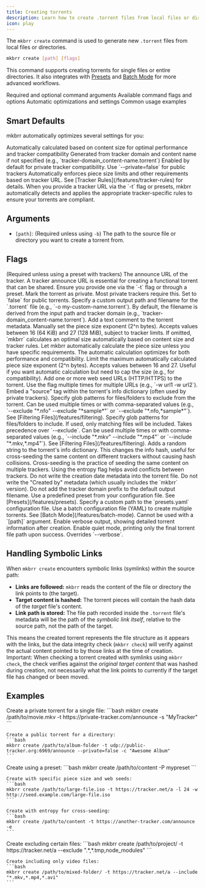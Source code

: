 ```yaml
---
title: Creating torrents
description: Learn how to create .torrent files from local files or directories using the mkbrr create command
icon: play
---
```


The `mkbrr create` command is used to generate new `.torrent` files from local files or directories.

```bash
mkbrr create [path] [flags]
```

This command supports creating torrents for single files or entire directories. It also integrates with [Presets](/features/presets) and [Batch Mode](/features/batch-mode) for more advanced workflows.

<CardGroup>
  <Card title="Arguments" icon="list-check" href="#arguments">
    Required and optional command arguments
  </Card>
  <Card title="Flags" icon="flag" href="#flags">
    Available command flags and options
  </Card>
  <Card title="Smart Defaults" icon="wand-magic-sparkles" href="#smart-defaults">
    Automatic optimizations and settings
  </Card>
  <Card title="Examples" icon="code" href="#examples">
    Common usage examples
  </Card>
</CardGroup>

## Smart Defaults

mkbrr automatically optimizes several settings for you:

<CardGroup cols={2}>
  <Card title="Piece Size" icon="puzzle-piece">
    Automatically calculated based on content size for optimal performance and tracker compatibility
  </Card>
  <Card title="File Name" icon="file">
    Generated from tracker domain and content name if not specified (e.g., `tracker-domain_content-name.torrent`)
  </Card>
  <Card title="Private Flag" icon="lock">
    Enabled by default for private tracker compatibility. Use `--private=false` for public trackers
  </Card>
  <Card title="Tracker Rules" icon="shield" href="/features/tracker-rules">
    Automatically enforces piece size limits and other requirements based on tracker URL. See [Tracker Rules](/features/tracker-rules) for details.
  </Card>
</CardGroup>

<Note>
When you provide a tracker URL via the `-t` flag or presets, mkbrr automatically detects and applies the appropriate tracker-specific rules to ensure your torrents are compliant.
</Note>

## Arguments

-   `[path]`: (Required unless using `-b`) The path to the source file or directory you want to create a torrent from.

## Flags

<ParamField path="--tracker, -t" type="string">
  (Required unless using a preset with trackers) The announce URL of the tracker.
</ParamField>
<Warning>
  A tracker announce URL is essential for creating a functional torrent that can be shared. Ensure you provide one via the `-t` flag or through a preset.
</Warning>

<ParamField path="--private, -p" type="boolean" default="true">
  Mark the torrent as private. Most private trackers require this. Set to `false` for public torrents.
</ParamField>

<ParamField path="--output, -o" type="string">
  Specify a custom output path and filename for the `.torrent` file (e.g., `-o my-custom-name.torrent`).
  By default, the filename is derived from the input path and tracker domain (e.g., `tracker-domain_content-name.torrent`).
</ParamField>

<ParamField path="--comment, -c" type="string">
  Add a text comment to the torrent metadata.
</ParamField>

<ParamField path="--piece-length, -l" type="integer">
  Manually set the piece size exponent (2^n bytes). Accepts values between 16 (64 KiB) and 27 (128 MiB), subject to tracker limits. If omitted, `mkbrr` calculates an optimal size automatically based on content size and tracker rules.
</ParamField>

<Tip>
  Let mkbrr automatically calculate the piece size unless you have specific requirements. The automatic calculation optimizes for both performance and compatibility.
</Tip>

<ParamField path="--max-piece-length, -m" type="integer">
  Limit the maximum automatically calculated piece size exponent (2^n bytes). Accepts values between 16 and 27. Useful if you want automatic calculation but need to cap the size (e.g., for compatibility).
</ParamField>

<ParamField path="--web-seed, -w" type="string[]">
  Add one or more web seed URLs (HTTP/HTTPS) to the torrent. Use the flag multiple times for multiple URLs (e.g., `-w url1 -w url2`).
</ParamField>

<ParamField path="--source, -s" type="string">
  Embed a "source" tag within the torrent's info dictionary (often used by private trackers).
</ParamField>

<ParamField path="--exclude" type="string[]">
  Specify glob patterns for files/folders to exclude from the torrent. Can be used multiple times or with comma-separated values (e.g., `--exclude "*.nfo" --exclude "*sample*"` or `--exclude "*.nfo,*sample*"`). See [Filtering Files](/features/filtering).
</ParamField>

<ParamField path="--include" type="string[]">
  Specify glob patterns for files/folders to include. If used, only matching files will be included. Takes precedence over `--exclude`. Can be used multiple times or with comma-separated values (e.g., `--include "*.mkv" --include "*.mp4"` or `--include "*.mkv,*.mp4"`). See [Filtering Files](/features/filtering).
</ParamField>

<ParamField path="--entropy, -e" type="boolean" default="false">
  Adds a random string to the torrent's info dictionary. This changes the info hash, useful for cross-seeding the same content on different trackers without causing hash collisions.
</ParamField>

<Info>
  Cross-seeding is the practice of seeding the same content on multiple trackers. Using the entropy flag helps avoid conflicts between trackers.
</Info>

<ParamField path="--no-date, -d" type="boolean" default="false">
  Do not write the creation date metadata into the torrent file.
</ParamField>

<ParamField path="--no-creator" type="boolean" default="false">
  Do not write the "Created by" metadata (which usually includes the `mkbrr` version).
</ParamField>

<ParamField path="--skip-prefix" type="boolean" default="false">
  Do not add the tracker domain prefix to the default output filename.
</ParamField>

<ParamField path="--preset, -P" type="string">
  Use a predefined preset from your configuration file. See [Presets](/features/presets).
</ParamField>

<ParamField path="--preset-file" type="string">
  Specify a custom path to the `presets.yaml` configuration file.
</ParamField>

<ParamField path="--batch, -b" type="string">
  Use a batch configuration file (YAML) to create multiple torrents. See [Batch Mode](/features/batch-mode). Cannot be used with a `[path]` argument.
</ParamField>

<ParamField path="--verbose, -v" type="boolean" default="false">
  Enable verbose output, showing detailed torrent information after creation.
</ParamField>

<ParamField path="--quiet" type="boolean" default="false">
  Enable quiet mode, printing only the final torrent file path upon success. Overrides `--verbose`.
</ParamField>

## Handling Symbolic Links

When `mkbrr create` encounters symbolic links (symlinks) within the source path:

-   **Links are followed:** `mkbrr` reads the content of the file or directory the link points to (the target).
-   **Target content is hashed:** The torrent pieces will contain the hash data of the *target* file's content.
-   **Link path is stored:** The file path recorded inside the `.torrent` file's metadata will be the path of the *symbolic link itself*, relative to the source path, not the path of the target.

This means the created torrent represents the file structure as it appears with the links, but the data integrity check (`mkbrr check`) will verify against the actual content pointed to by those links at the time of creation.
<Warning>
Important: When checking a torrent created with symlinks using `mkbrr check`, the check verifies against the *original target content* that was hashed during creation, not necessarily what the link points to currently if the target file has changed or been moved.
</Warning>

## Examples

<Tabs>
  <Tab title="Basic Usage">
    Create a private torrent for a single file:
    ```bash
    mkbrr create /path/to/movie.mkv -t https://private-tracker.com/announce -s "MyTracker"
    ```

    Create a public torrent for a directory:
    ```bash
    mkbrr create /path/to/album-folder -t udp://public-tracker.org:6969/announce --private=false -c "Awesome Album"
    ```
  </Tab>

  <Tab title="Advanced Features">
    Create using a preset:
    ```bash
    mkbrr create /path/to/content -P mypreset
    ```

    Create with specific piece size and web seeds:
    ```bash
    mkbrr create /path/to/large-file.iso -t https://tracker.net/a -l 24 -w http://seed.example.com/large-file.iso
    ```

    Create with entropy for cross-seeding:
    ```bash
    mkbrr create /path/to/content -t https://another-tracker.com/announce -e
    ```
  </Tab>

  <Tab title="File Filtering">
    Create excluding certain files:
    ```bash
    mkbrr create /path/to/project/ -t https://tracker.net/a --exclude ".*,*.tmp,node_modules"
    ```

    Create including only video files:
    ```bash
    mkbrr create /path/to/mixed-folder/ -t https://tracker.net/a --include "*.mkv,*.mp4,*.avi"
    ```
  </Tab>
</Tabs>
